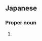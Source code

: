 ==Japanese==
{{ja-kanjitab|あき|な}}

===Proper noun===
{{ja-pos|あきな|proper}}

# {{given name|female|lang=ja|sort=あきな}}